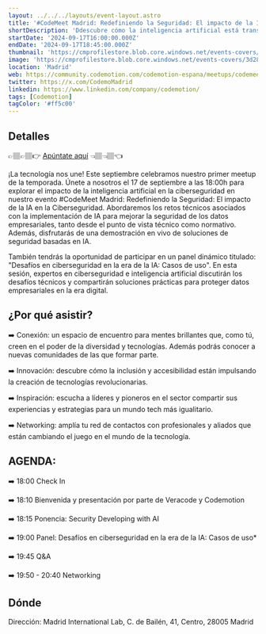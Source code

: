 ```yaml
---
layout: ../../../layouts/event-layout.astro
title: '#CodeMeet Madrid: Redefiniendo la Seguridad: El impacto de la IA en la Ciberseguridad'
shortDescription: 'Ddescubre cómo la inteligencia artificial está transformando la ciberseguridad con una ponencia de Veracode y una mesa redonda sobre desafíos y soluciones en IA y seguridad.'
startDate: '2024-09-17T16:00:00.000Z'
endDate: '2024-09-17T18:45:00.000Z'
thumbnail: 'https://cmprofilestore.blob.core.windows.net/events-covers/3d285134-a8fb-41fc-ae4a-641205182abb-1720168334-cover.png'
image: 'https://cmprofilestore.blob.core.windows.net/events-covers/3d285134-a8fb-41fc-ae4a-641205182abb-1720168334-cover.png'
location: 'Madrid'
web: https://community.codemotion.com/codemotion-espana/meetups/codemeet-madrid-redefiniendo-la-seguridad-el-impacto-de-la-ia-en-la-ciberseguridad
twitter: https://x.com/CodemoMadrid
linkedin: https://www.linkedin.com/company/codemotion/
tags: [Codemotion]
tagColor: '#ff5c00'
---
```



## Detalles

👉🏽👉🏽👉 [Apúntate aquí](https://forms.gle/Jyeirbs24TYgCdBL9) 👈🏽👈🏽👈

¡La tecnología nos une! Este septiembre celebramos nuestro primer meetup de la temporada. Únete a nosotros el 17 de septiembre a las 18:00h para explorar el impacto de la inteligencia artificial en la ciberseguridad en nuestro evento #CodeMeet Madrid: Redefiniendo la Seguridad: El impacto de la IA en la Ciberseguridad. Abordaremos los retos técnicos asociados con la implementación de IA para mejorar la seguridad de los datos empresariales, tanto desde el punto de vista técnico como normativo. Además, disfrutarás de una demostración en vivo de soluciones de seguridad basadas en IA.

También tendrás la oportunidad de participar en un panel dinámico titulado: "Desafíos en ciberseguridad en la era de la IA: Casos de uso". En esta sesión, expertos en ciberseguridad e inteligencia artificial discutirán los desafíos técnicos y compartirán soluciones prácticas para proteger datos empresariales en la era digital.

## ¿Por qué asistir?

➡️ Conexión: un espacio de encuentro para mentes brillantes que, como tú, creen en el poder de la diversidad y tecnologías. Además podrás conocer a nuevas comunidades de las que formar parte.

➡️ Innovación: descubre cómo la inclusión y accesibilidad están impulsando la creación de tecnologías revolucionarias.

➡️ Inspiración: escucha a líderes y pioneros en el sector compartir sus experiencias y estrategias para un mundo tech más igualitario.

➡️ Networking: amplía tu red de contactos con profesionales y aliados que están cambiando el juego en el mundo de la tecnología.

## AGENDA:

➡️ 18:00 Check In

➡️ 18:10 Bienvenida y presentación por parte de Veracode y Codemotion

➡️ 18:15 Ponencia: Security Developing with AI

➡️ 19:00 Panel: Desafíos en ciberseguridad en la era de la IA: Casos de uso\*

➡️ 19:45 Q&A

➡️ 19:50 - 20:40 Networking

## Dónde

Dirección: Madrid International Lab, C. de Bailén, 41, Centro, 28005 Madrid

<GoogleMap
  src="https://www.google.com/maps/embed?pb=!1m18!1m12!1m3!1d3037.8571049998354!2d-3.716302687664622!3d40.41201625580596!2m3!1f0!2f0!3f0!3m2!1i1024!2i768!4f13.1!3m3!1m2!1s0xd4227d80f8e28dd%3A0x26f4b3ac908b6694!2sMadrid%20International%20Lab!5e0!3m2!1sen!2ses!4v1720246932528!5m2!1sen!2ses"
  ariaLabel="Madrid International Lab, C. de Bailén, 41, Centro, 28005 Madrid"
/>
